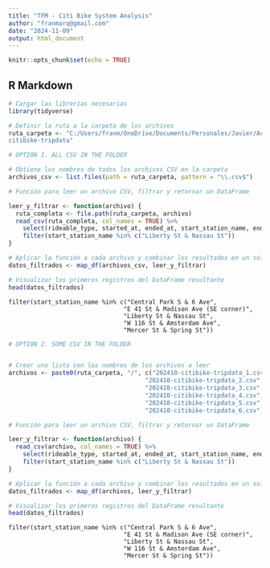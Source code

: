 ```yaml
---
title: "TFM - Citi Bike System Analysis"
author: "franmarq@gmail.com"
date: "2024-11-09"
output: html_document
---
```


```r
knitr::opts_chunk$set(echo = TRUE)
```

## R Markdown


```r
# Cargar las librerías necesarias
library(tidyverse)

# Definir la ruta a la carpeta de los archivos
ruta_carpeta <- "C:/Users/franm/OneDrive/Documents/Personales/Javier/Academicos/UGR - Estadistica Aplicada/Materias/24-25/TFM/data/nyc/
citibike-tripdata"
```

```r

# OPTION 1. ALL CSV IN THE FOLDER

# Obtiene los nombres de todos los archivos CSV en la carpeta
archivos_csv <- list.files(path = ruta_carpeta, pattern = "\\.csv$")

# Función para leer un archivo CSV, filtrar y retornar un DataFrame

leer_y_filtrar <- function(archivo) {
  ruta_completa <- file.path(ruta_carpeta, archivo)
  read_csv(ruta_completa, col_names = TRUE) %>%
    select(rideable_type, started_at, ended_at, start_station_name, end_station_name, member_casual) %>%
    filter(start_station_name %in% c("Liberty St & Nassau St"))
}

# Aplicar la función a cada archivo y combinar los resultados en un solo DataFrame
datos_filtrados <- map_df(archivos_csv, leer_y_filtrar)

# Visualizar los primeros registros del DataFrame resultante
head(datos_filtrados)

```

    filter(start_station_name %in% c("Central Park S & 6 Ave",
                                    "E 41 St & Madison Ave (SE corner)",
                                    "Liberty St & Nassau St",
                                    "W 116 St & Amsterdam Ave",
                                    "Mercer St & Spring St"))


```r

# OPTION 2. SOME CSV IN THE FOLDER


# Crear una lista con los nombres de los archivos a leer
archivos <- paste0(ruta_carpeta, "/", c("202410-citibike-tripdata_1.csv", 
                                      "202410-citibike-tripdata_2.csv",
                                      "202410-citibike-tripdata_3.csv",
                                      "202410-citibike-tripdata_4.csv",
                                      "202410-citibike-tripdata_5.csv",
                                      "202410-citibike-tripdata_6.csv"))

# Función para leer un archivo CSV, filtrar y retornar un DataFrame

leer_y_filtrar <- function(archivo) {
  read_csv(archivo, col_names = TRUE) %>%
    select(rideable_type, started_at, ended_at, start_station_name, end_station_name, member_casual) %>%
    filter(start_station_name %in% c("Liberty St & Nassau St"))
}

# Aplicar la función a cada archivo y combinar los resultados en un solo DataFrame
datos_filtrados <- map_df(archivos, leer_y_filtrar)

# Visualizar los primeros registros del DataFrame resultante
head(datos_filtrados)

```


    filter(start_station_name %in% c("Central Park S & 6 Ave",
                                    "E 41 St & Madison Ave (SE corner)",
                                    "Liberty St & Nassau St",
                                    "W 116 St & Amsterdam Ave",
                                    "Mercer St & Spring St"))

